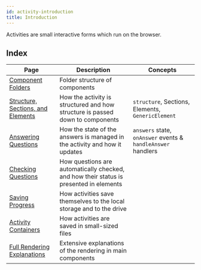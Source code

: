 ```yaml
---
id: activity-introduction
title: Introduction
---
```


Activities are small interactive forms which run on the browser.

## Index

Page | Description | Concepts
--- | --- | ---
[Component Folders](activity-component-folders) | Folder structure of components |
[Structure, Sections, and Elements](activity-structure) | How the activity is structured and how structure is passed down to components | `structure`, Sections, Elements, `GenericElement`
[Answering Questions](activity-answering) | How the state of the answers is managed in the activity and how it updates | `answers` state, `onAnswer` events & `handleAnswer` handlers
[Checking Questions](activity-checking) | How questions are automatically checked, and how their status is presented in elements |
[Saving Progress](activity-saving-progress) | How activities save themselves to the local storage and to the drive |
[Activity Containers](activity-containers) | How activities are saved in small-sized files |
[Full Rendering Explanations](activity-full-renders) | Extensive explanations of the rendering in main components |
